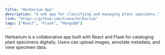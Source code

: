 ```yaml
---
title: "Herbarium App"
description: "A web app for classifying and managing plant specimens."
link: "https://github.com/tiana/herbarium"
tags: ["React", "Flask", "MongoDB"]
---
```


Herbarium is a collaborative app built with React and Flask for cataloging plant specimens digitally. Users can upload images, annotate metadata, and view specimen data.
